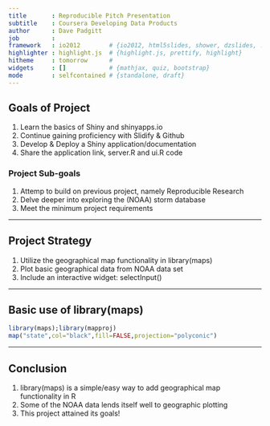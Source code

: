 ```yaml
---
title       : Reproducible Pitch Presentation
subtitle    : Coursera Developing Data Products
author      : Dave Padgitt
job         : 
framework   : io2012        # {io2012, html5slides, shower, dzslides, ...}
highlighter : highlight.js  # {highlight.js, prettify, highlight}
hitheme     : tomorrow      # 
widgets     : []            # {mathjax, quiz, bootstrap}
mode        : selfcontained # {standalone, draft}
---
```


## Goals of Project

1. Learn the basics of Shiny and shinyapps.io
2. Continue gaining proficiency with Slidify & Github
3. Develop & Deploy a Shiny application/documentation
4. Share the application link, server.R and ui.R code

### Project Sub-goals

1. Attemp to build on previous project, namely Reproducible Research
2. Delve deeper into exploring the (NOAA) storm database
3. Meet the minimum project requirements

--- 

## Project Strategy

1. Utilize the geographical map functionality in library(maps)
2. Plot basic geographical data from NOAA data set
3. Include an interactive widget: selectInput()

--- 

## Basic use of library(maps)

```r
library(maps);library(mapproj)
map("state",col="black",fill=FALSE,projection="polyconic") 
```

--- 

## Conclusion

1. library(maps) is a simple/easy way to add geographical map functionality in R
2. Some of the NOAA data lends itself well to geographic plotting
3. This project attained its goals!

